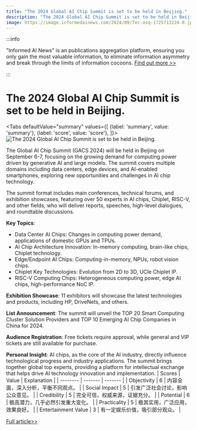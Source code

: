 ```yaml
---
title: "The 2024 Global AI Chip Summit is set to be held in Beijing."
description: "The 2024 Global AI Chip Summit is set to be held in Beijing."
image: https://image.informedainews.com/2024/09/Tec-asq-1725713224-0.jpg
---
```



:::info

"Informed AI News" is an publications aggregation platform, ensuring you only gain the most valuable information, to eliminate information asymmetry and break through the limits of information cocoons.  [Find out more >>](/)

:::

# The 2024 Global AI Chip Summit is set to be held in Beijing.


<Tabs
	defaultValue="summary"
	values={[
	{label: 'summary', value: 'summary'},
	{label: 'score', value: 'score'},
]}>
<TabItem value="summary">
<img
  src="https://image.informedainews.com/2024/09/Tec-asq-1725713224-0.jpg"
  alt="The 2024 Global AI Chip Summit is set to be held in Beijing."
/>



The Global AI Chip Summit (GACS 2024) will be held in Beijing on September 6-7, focusing on the growing demand for computing power driven by generative AI and large models. The summit covers multiple domains including data centers, edge devices, and AI-enabled smartphones, exploring new opportunities and challenges in AI chip technology.

The summit format includes main conferences, technical forums, and exhibition showcases, featuring over 50 experts in AI chips, Chiplet, RISC-V, and other fields, who will deliver reports, speeches, high-level dialogues, and roundtable discussions.

**Key Topics**:
- Data Center AI Chips: Changes in computing power demand, applications of domestic GPUs and TPUs.
- AI Chip Architecture Innovation: In-memory computing, brain-like chips, Chiplet technology.
- Edge/Endpoint AI Chips: Computing-in-memory, NPUs, robot vision chips.
- Chiplet Key Technologies: Evolution from 2D to 3D, UCIe Chiplet IP.
- RISC-V Computing Chips: Heterogeneous computing power, edge AI chips, high-performance NoC IP.

**Exhibition Showcase**: 11 exhibitors will showcase the latest technologies and products, including HP, DriveNets, and others.

**List Announcement**: The summit will unveil the TOP 20 Smart Computing Cluster Solution Providers and TOP 10 Emerging AI Chip Companies in China for 2024.

**Audience Registration**: Free tickets require approval, while general and VIP tickets are still available for purchase.

**Personal Insight**: AI chips, as the core of the AI industry, directly influence technological progress and industry applications. The summit brings together global top experts, providing a platform for intellectual exchange that helps drive AI technology innovation and implementation.
</TabItem>
<TabItem value="score">
	| Scores     | Value   | Explanation |
	| -------- | ------- | ------- |
	| Objectivity  | 6    | 内容全面，深入分析，平衡不同观点。    |
	| Social Impact | 5     | 引发广泛社会讨论，影响公众意见。    |
	| Credibility    | 5    | 完全可信，权威来源，证据充分。    |
	| Potential    | 6    | 极高潜力，几乎必然引发重大变化。    |
	| Practicality    | 5    | 极其实用，广泛应用，效果良好。    |
	| Entertainment Value    | 3    | 有一定娱乐价值，吸引部分观众。    |
</TabItem>
</Tabs>

[Full article>>](https://www.mittrchina.com/news/detail/13740)
